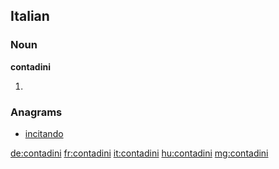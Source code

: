 ==Italian==

===Noun===
'''contadini''' {{m}}

# {{plural of|contadino|lang=it}}

===Anagrams===
* [[incitando#Italian|incitando]]

[[de:contadini]]
[[fr:contadini]]
[[it:contadini]]
[[hu:contadini]]
[[mg:contadini]]